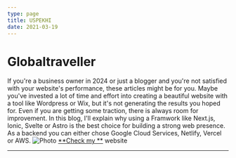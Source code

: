 ```yaml
---
type: page
title: USPEKHI
date: 2021-03-19
---
```


# Globaltraveller

If you're a business owner in 2024 or just a blogger and you're not satisfied with your website's performance, 
these articles might be for you. Maybe you've invested a lot of time and effort into creating a beautiful website 
with a tool like Wordpress or Wix, but it's not generating the results you hoped for. 
Even if you are getting some traction, there is always room for improvement. In this blog, 
I'll explain why using a Framwork like Next.js, Ionic, Svelte or Astro is the best choice for building a strong web presence.
As a backend you can either chose Google Cloud Services, Netlify, Vercel or AWS.
<Image
  src="/images/Uspekhi.png"
  alt="Photo"
  width={1125}
  height={750}
  priority
  className="next-image"
/>
[**Check my **](https://helmarbachle.web.app/) website



---




      